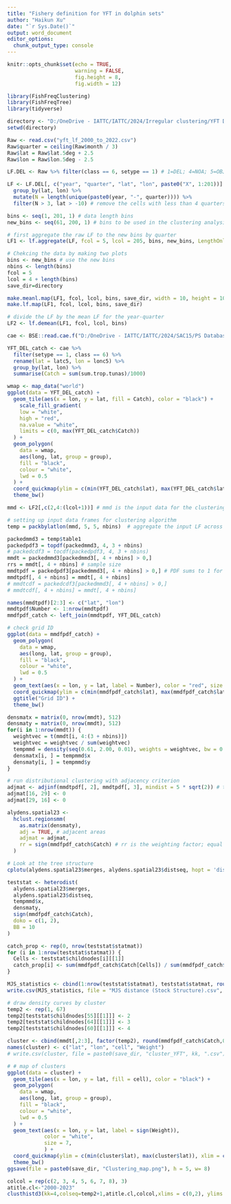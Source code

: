 ```yaml
---
title: "Fishery definition for YFT in dolphin sets"
author: "Haikun Xu"
date: "`r Sys.Date()`"
output: word_document
editor_options: 
  chunk_output_type: console
---
```


```r
knitr::opts_chunk$set(echo = TRUE,
                      warning = FALSE,
                      fig.height = 8,
                      fig.width = 12)
```

```r
library(FishFreqClustering)
library(FishFreqTree)
library(tidyverse)

directory <- "D:/OneDrive - IATTC/IATTC/2024/Irregular clustering/YFT DEL/"
setwd(directory)

Raw <- read.csv("yft_lf_2000_to_2022.csv")
Raw$quarter = ceiling(Raw$month / 3)
Raw$lat = Raw$lat.5deg + 2.5
Raw$lon = Raw$lon.5deg - 2.5
```

```r
LF.DEL <- Raw %>% filter(class == 6, setype == 1) # 1=DEL; 4=NOA; 5=OBJ

LF <- LF.DEL[, c("year", "quarter", "lat", "lon", paste0("X", 1:201))] %>%
  group_by(lat, lon) %>%
  mutate(N = length(unique(paste0(year, "-", quarter)))) %>%
  filter(N > 3, lat > -10) # remove the cells with less than 4 quarters of data since 2000

bins <- seq(1, 201, 1) # data length bins
new_bins <- seq(61, 200, 1) # bins to be used in the clustering analysis

# first aggregate the raw LF to the new bins by quarter
LF1 <- lf.aggregate(LF, fcol = 5, lcol = 205, bins, new_bins, LengthOnly = FALSE)

# Chekcing the data by making two plots
bins <- new_bins # use the new bins
nbins <- length(bins)
fcol = 5
lcol = 4 + length(bins)
save_dir=directory

make.meanl.map(LF1, fcol, lcol, bins, save_dir, width = 10, height = 10)
make.lf.map(LF1, fcol, lcol, bins, save_dir)

# divide the LF by the mean LF for the year-quarter
LF2 <- lf.demean(LF1, fcol, lcol, bins)
```

```r
cae <- BSE::read.cae.f("D:/OneDrive - IATTC/IATTC/2024/SAC15/PS Database/", "CAE-LatLon2000-2023.txt",2000,2023)

YFT_DEL_catch <- cae %>%
  filter(setype == 1, class == 6) %>%
  rename(lat = latc5, lon = lonc5) %>%
  group_by(lat, lon) %>%
  summarise(Catch = sum(sum.trop.tunas)/1000)

wmap <- map_data("world")
ggplot(data = YFT_DEL_catch) +
  geom_tile(aes(x = lon, y = lat, fill = Catch), color = "black") +
    scale_fill_gradient(
    low = "white",
    high = "red",
    na.value = "white",
    limits = c(0, max(YFT_DEL_catch$Catch))
  ) +
  geom_polygon(
    data = wmap,
    aes(long, lat, group = group),
    fill = "black",
    colour = "white",
    lwd = 0.5
  ) +
  coord_quickmap(ylim = c(min(YFT_DEL_catch$lat), max(YFT_DEL_catch$lat)), xlim = c(min(YFT_DEL_catch$lon), max(YFT_DEL_catch$lon))) +
  theme_bw()
```

```r
mmd <- LF2[,c(2,4:(lcol+1))] # mmd is the input data for the clustering analysis - it should have year, lat, lon, and bin numbers

# setting up input data frames for clustering algorithm
temp = packbylatlon(mmd, 5, 5, nbins)  # aggregate the input LF across time for each grid cell

packedmmd3 = temp$table1
packedpdf3 = topdf(packedmmd3, 4, 3 + nbins)
# packedcdf3 = tocdf(packedpdf3, 4, 3 + nbins)
mmdt = packedmmd3[packedmmd3[, 4 + nbins] > 0,]
rrs = mmdt[, 4 + nbins] # sample size
mmdtpdf = packedpdf3[packedmmd3[, 4 + nbins] > 0,] # PDF sums to 1 for each grid
mmdtpdf[, 4 + nbins] = mmdt[, 4 + nbins]
# mmdtcdf = packedcdf3[packedmmd3[, 4 + nbins] > 0,]
# mmdtcdf[, 4 + nbins] = mmdt[, 4 + nbins]

names(mmdtpdf)[2:3] <- c("lat", "lon")
mmdtpdf$Number <- 1:nrow(mmdtpdf)
mmdfpdf_catch <- left_join(mmdtpdf, YFT_DEL_catch)

# check grid ID
ggplot(data = mmdfpdf_catch) +
  geom_polygon(
    data = wmap,
    aes(long, lat, group = group),
    fill = "black",
    colour = "white",
    lwd = 0.5
  ) +
  geom_text(aes(x = lon, y = lat, label = Number), color = "red", size = 5) +
  coord_quickmap(ylim = c(min(mmdfpdf_catch$lat), max(mmdfpdf_catch$lat)), xlim = c(min(mmdfpdf_catch$lon), max(mmdfpdf_catch$lon))) +
  ggtitle("Grid ID") +
  theme_bw()

densmatx = matrix(0, nrow(mmdt), 512)
densmaty = matrix(0, nrow(mmdt), 512)
for(i in 1:nrow(mmdt)) {
  weightvec = t(mmdt[i, 4:(3 + nbins)])
  weightvec = weightvec / sum(weightvec)
  tempmmd = density(seq(0.61, 2.00, 0.01), weights = weightvec, bw = 0.10)
  densmatx[i, ] = tempmmd$x
  densmaty[i, ] = tempmmd$y
}

# run distributional clustering with adjacency criterion
adjmat <- adjinf(mmdtpdf[, 2], mmdtpdf[, 3], mindist = 5 * sqrt(2)) # the matrix specifying adjacency 
adjmat[16, 29] <- 0
adjmat[29, 16] <- 0

alydens.spatial23 <-
  hclust.regionsmm(
    as.matrix(densmaty),
    adj = TRUE, # adjacent areas
    adjmat = adjmat,
    rr = sign(mmdfpdf_catch$Catch) # rr is the weighting factor; equal weighting is used in this case
  )

# Look at the tree structure
cplotu(alydens.spatial23$merges, alydens.spatial23$distseq, hopt = 'dist')
```

```r
teststat <- heterodist(
  alydens.spatial23$merges,
  alydens.spatial23$distseq,
  tempmmd$x,
  densmaty,
  sign(mmdfpdf_catch$Catch),
  doko = c(1, 2),
  BB = 10
)

catch_prop <- rep(0, nrow(teststat$statmat))
for (i in 1:nrow(teststat$statmat)) {
  Cells <- teststat$childnodes[i][[1]]
  catch_prop[i] <- sum(mmdfpdf_catch$Catch[Cells]) / sum(mmdfpdf_catch$Catch)
}

MJS_statistics <- cbind(1:nrow(teststat$statmat), teststat$statmat, round(catch_prop,2))
write.csv(MJS_statistics, file = "MJS distance (Stock Structure).csv", row.names = FALSE)
```

```r
# draw density curves by cluster
temp2 <- rep(1, 67)
temp2[teststat$childnodes[55][[1]]] <- 2
temp2[teststat$childnodes[64][[1]]] <- 3
temp2[teststat$childnodes[60][[1]]] <- 4

cluster <- cbind(mmdt[,2:3], factor(temp2), round(mmdfpdf_catch$Catch,0))
names(cluster) <- c("lat", "lon", "cell", "Weight")
# write.csv(cluster, file = paste0(save_dir, "cluster_YFT", kk, ".csv"), row.names = FALSE)

# # map of clusters
ggplot(data = cluster) +
  geom_tile(aes(x = lon, y = lat, fill = cell), color = "black") +
  geom_polygon(
    data = wmap,
    aes(long, lat, group = group),
    fill = "black",
    colour = "white",
    lwd = 0.5
  ) +
  geom_text(aes(x = lon, y = lat, label = sign(Weight)),
            color = "white",
            size = 7,
            ) +
  coord_quickmap(ylim = c(min(cluster$lat), max(cluster$lat)), xlim = c(min(cluster$lon), max(cluster$lon))) +
  theme_bw()
ggsave(file = paste0(save_dir, "Clustering_map.png"), h = 5, w= 8)

colcol = rep(c(2, 3, 4, 5, 6, 7, 8), 3)
atitle.cl<-"2000-2023"
clusthistd3(kk=4,colseq=temp2+1,atitle.cl,colcol,xlims = c(0,2), ylims = c(0,2.5))
```